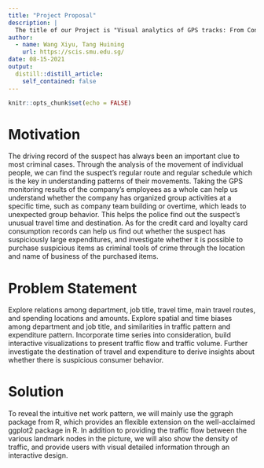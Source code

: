 ```yaml
---
title: "Project Proposal"
description: |
  The title of our Project is "Visual analytics of GPS tracks: From Consumption to Relationship to Suspect Activity". We aims to get abnormal personal relationships based on the trajectory of all employees’ actions and consumption before the employees disappeared, so as to determine whether these people are related to the missing employees.We also hope to combine the relationship and gps traacks to get abnormal location so that we could estimate if something worth investigate at that place. Our application will inculding 4 parts, in each part we would gradually analyze the caracteristics of consumption and gps track and relationship. We hope to get abnormal location through all interactive graph.
author:
  - name: Wang Xiyu, Tang Huining
    url: https://scis.smu.edu.sg/
date: 08-15-2021
output:
  distill::distill_article:
    self_contained: false
---
```



```r
knitr::opts_chunk$set(echo = FALSE)
```

# Motivation

The driving record of the suspect has always been an important clue to most criminal cases. Through the analysis of the movement of individual people, we can find the suspect’s regular route and regular schedule which is the key in understanding patterns of their movements. Taking the GPS monitoring results of the company’s employees as a whole can help us understand whether the company has organized group activities at a specific time, such as company team building or overtime, which leads to unexpected group behavior. This helps the police find out the suspect’s unusual travel time and destination.
As for the credit card and loyalty card consumption records can help us find out whether the suspect has suspiciously large expenditures, and investigate whether it is possible to purchase suspicious items as criminal tools of crime through the location and name of business of the purchased items.

# Problem Statement

Explore relations among department, job title, travel time, main travel routes, and spending locations and amounts.
Explore spatial and time biases among department and job title, and similarities in traffic pattern and expenditure pattern.
Incorporate time series into consideration, build interactive visualizations to present traffic flow and traffic volume.
Further investigate the destination of travel and expenditure to derive insights about whether there is suspicious consumer behavior.


# Solution
To reveal the intuitive net work pattern, we will mainly use the ggraph package from R, which provides an flexible extension on the well-acclaimed ggplot2 package in R. In addition to providing the traffic flow between the various landmark nodes in the picture, we will also show the density of traffic, and provide users with visual detailed information through an interactive design.



